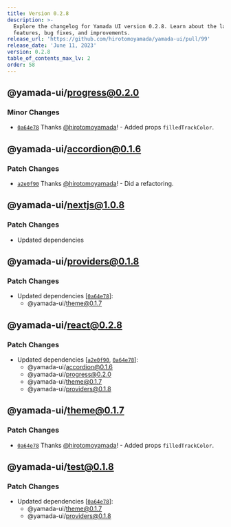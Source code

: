 ```yaml
---
title: Version 0.2.8
description: >-
  Explore the changelog for Yamada UI version 0.2.8. Learn about the latest
  features, bug fixes, and improvements.
release_url: 'https://github.com/hirotomoyamada/yamada-ui/pull/99'
release_date: 'June 11, 2023'
version: 0.2.8
table_of_contents_max_lv: 2
order: 58
---
```


## @yamada-ui/progress@0.2.0

### Minor Changes

- [`0a64e78`](https://github.com/hirotomoyamada/yamada-ui/commit/0a64e7895dc1bbb2cba5230e9e7d16836f5a2f4c) Thanks [@hirotomoyamada](https://github.com/hirotomoyamada)! - Added props `filledTrackColor`.

## @yamada-ui/accordion@0.1.6

### Patch Changes

- [`a2e0f90`](https://github.com/hirotomoyamada/yamada-ui/commit/a2e0f90d44bf83191c6bf252faa4976deeee7a91) Thanks [@hirotomoyamada](https://github.com/hirotomoyamada)! - Did a refactoring.

## @yamada-ui/nextjs@1.0.8

### Patch Changes

- Updated dependencies

## @yamada-ui/providers@0.1.8

### Patch Changes

- Updated dependencies \[[`0a64e78`](https://github.com/hirotomoyamada/yamada-ui/commit/0a64e7895dc1bbb2cba5230e9e7d16836f5a2f4c)]:
  - @yamada-ui/theme@0.1.7

## @yamada-ui/react@0.2.8

### Patch Changes

- Updated dependencies \[[`a2e0f90`](https://github.com/hirotomoyamada/yamada-ui/commit/a2e0f90d44bf83191c6bf252faa4976deeee7a91), [`0a64e78`](https://github.com/hirotomoyamada/yamada-ui/commit/0a64e7895dc1bbb2cba5230e9e7d16836f5a2f4c)]:
  - @yamada-ui/accordion@0.1.6
  - @yamada-ui/progress@0.2.0
  - @yamada-ui/theme@0.1.7
  - @yamada-ui/providers@0.1.8

## @yamada-ui/theme@0.1.7

### Patch Changes

- [`0a64e78`](https://github.com/hirotomoyamada/yamada-ui/commit/0a64e7895dc1bbb2cba5230e9e7d16836f5a2f4c) Thanks [@hirotomoyamada](https://github.com/hirotomoyamada)! - Added props `filledTrackColor`.

## @yamada-ui/test@0.1.8

### Patch Changes

- Updated dependencies \[[`0a64e78`](https://github.com/hirotomoyamada/yamada-ui/commit/0a64e7895dc1bbb2cba5230e9e7d16836f5a2f4c)]:
  - @yamada-ui/theme@0.1.7
  - @yamada-ui/providers@0.1.8
